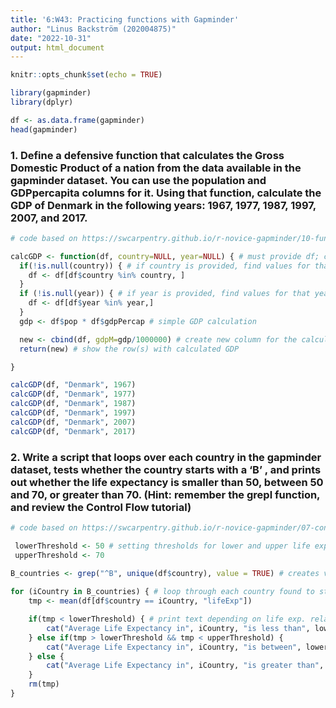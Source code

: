 ```yaml
---
title: '6:W43: Practicing functions with Gapminder'
author: "Linus Backström (202004875)"
date: "2022-10-31"
output: html_document
---
```


```r
knitr::opts_chunk$set(echo = TRUE)
```

```r
library(gapminder)
library(dplyr)
```

```r
df <- as.data.frame(gapminder)
head(gapminder)
```

### 1. Define a defensive function that calculates the Gross Domestic Product of a nation from the data available in the gapminder dataset. You can use the population and GDPpercapita columns for it. Using that function, calculate the GDP of Denmark in the following years: 1967, 1977, 1987, 1997, 2007, and 2017.


```r
# code based on https://swcarpentry.github.io/r-novice-gapminder/10-functions/index.html

calcGDP <- function(df, country=NULL, year=NULL) { # must provide df; country&year optional, default to NULL
  if(!is.null(country)) { # if country is provided, find values for that country (otherwise all countries in df)
    df <- df[df$country %in% country, ]
  }
  if (!is.null(year)) { # if year is provided, find values for that year (otherwise all years in df)
    df <- df[df$year %in% year,]
  }
  gdp <- df$pop * df$gdpPercap # simple GDP calculation

  new <- cbind(df, gdpM=gdp/1000000) # create new column for the calculated GDP displayed in millions
  return(new) # show the row(s) with calculated GDP

}

calcGDP(df, "Denmark", 1967)
calcGDP(df, "Denmark", 1977)
calcGDP(df, "Denmark", 1987)
calcGDP(df, "Denmark", 1997)
calcGDP(df, "Denmark", 2007)
calcGDP(df, "Denmark", 2017)

```

### 2. Write a script that loops over each country in the gapminder dataset, tests whether the country starts with a ‘B’ , and prints out whether the life expectancy is smaller than 50, between 50 and 70, or greater than 70. (Hint: remember the grepl function, and review the Control Flow tutorial)

```r
# code based on https://swcarpentry.github.io/r-novice-gapminder/07-control-flow/index.html

 lowerThreshold <- 50 # setting thresholds for lower and upper life expectancies
 upperThreshold <- 70

B_countries <- grep("^B", unique(df$country), value = TRUE) # creates vector of countries that start with a 'B'
 
for (iCountry in B_countries) { # loop through each country found to start with a 'B'
    tmp <- mean(df[df$country == iCountry, "lifeExp"])

    if(tmp < lowerThreshold) { # print text depending on life exp. related to thresholds
        cat("Average Life Expectancy in", iCountry, "is less than", lowerThreshold, "\n")
    } else if(tmp > lowerThreshold && tmp < upperThreshold) {
        cat("Average Life Expectancy in", iCountry, "is between", lowerThreshold, "and", upperThreshold, "\n")
    } else {
        cat("Average Life Expectancy in", iCountry, "is greater than", upperThreshold, "\n")
    }
    rm(tmp)
}
```

